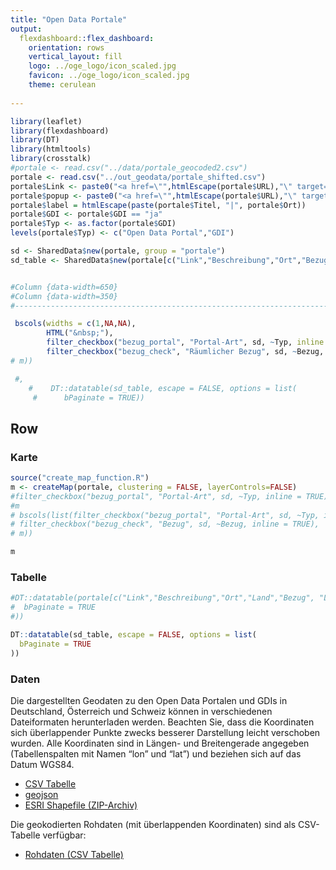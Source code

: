 ```yaml
---
title: "Open Data Portale"
output: 
  flexdashboard::flex_dashboard:
    orientation: rows
    vertical_layout: fill
    logo: ../oge_logo/icon_scaled.jpg
    favicon: ../oge_logo/icon_scaled.jpg
    theme: cerulean
  
---
```


```r
library(leaflet)
library(flexdashboard)
library(DT)
library(htmltools)
library(crosstalk)
#portale <- read.csv("../data/portale_geocoded2.csv")
portale <- read.csv("../out_geodata/portale_shifted.csv")
portale$Link <- paste0("<a href=\"",htmlEscape(portale$URL),"\" target=\"_blank\">",htmlEscape(portale$Titel),"</a>")
portale$popup <- paste0("<a href=\"",htmlEscape(portale$URL),"\" target=\"_blank\">",htmlEscape(portale$Titel),"</a><br>", htmlEscape(portale$Beschreibung))
portale$label = htmlEscape(paste(portale$Titel, "|", portale$Ort))
portale$GDI <- portale$GDI == "ja"
portale$Typ <- as.factor(portale$GDI)
levels(portale$Typ) <- c("Open Data Portal","GDI")

sd <- SharedData$new(portale, group = "portale")
sd_table <- SharedData$new(portale[c("Link","Beschreibung","Ort","Bezug")], group = "portale")


#Column {data-width=650}
#Column {data-width=350}
#-----------------------------------------------------------------------
```


```r

 bscols(widths = c(1,NA,NA),
        HTML("&nbsp;"),
        filter_checkbox("bezug_portal", "Portal-Art", sd, ~Typ, inline = TRUE),
        filter_checkbox("bezug_check", "Räumlicher Bezug", sd, ~Bezug, inline = TRUE))
# m))

 #, 
    #    DT::datatable(sd_table, escape = FALSE, options = list(
     #      bPaginate = TRUE))

```

Row {.tabset .tabset-fade data-height=800}
-----------------------------------------------------------------------


### Karte 

```r

source("create_map_function.R")
m <- createMap(portale, clustering = FALSE, layerControls=FALSE)
#filter_checkbox("bezug_portal", "Portal-Art", sd, ~Typ, inline = TRUE)
#m
# bscols(list(filter_checkbox("bezug_portal", "Portal-Art", sd, ~Typ, inline = TRUE),
# filter_checkbox("bezug_check", "Bezug", sd, ~Bezug, inline = TRUE),
# m))

m
```


### Tabelle

```r
#DT::datatable(portale[c("Link","Beschreibung","Ort","Land","Bezug", "Lizenz")], escape = FALSE, options = list(
#  bPaginate = TRUE
#))

DT::datatable(sd_table, escape = FALSE, options = list(
  bPaginate = TRUE
))
```


### Daten

Die dargestellten Geodaten zu den Open Data Portalen und GDIs in Deutschland, Österreich und Schweiz können in verschiedenen Dateiformaten herunterladen werden. Beachten Sie, dass die Koordinaten sich überlappender Punkte zwecks besserer Darstellung leicht verschoben wurden. Alle Koordinaten sind in Längen- und Breitengerade angegeben (Tabellenspalten mit Namen "lon" und "lat") und beziehen sich auf das Datum WGS84.

* [CSV Tabelle](https://opengeoedu.github.io/out_geodata/portale_shifted.csv)
* [geojson](https://opengeoedu.github.io/out_geodata/portale_shifted.geojson)
* [ESRI Shapefile (ZIP-Archiv)](https://opengeoedu.github.io/out_geodata/portale_shifted-ESRI-Shapefile.zip)

Die geokodierten Rohdaten (mit überlappenden Koordinaten) sind als CSV-Tabelle verfügbar:

* [Rohdaten (CSV Tabelle)](https://opengeoedu.github.io/data/portale_geocoded2.csv)


